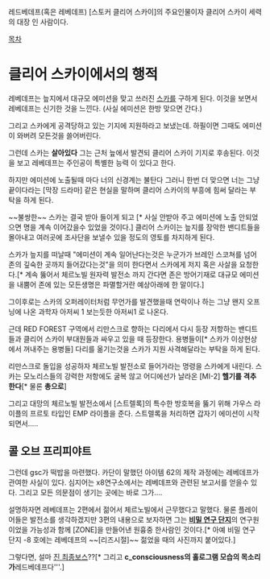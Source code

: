 레드베데프(혹은 레베데프) [스토커 클리어 스카이]의 주요인물이자 클리어 스카이 세력의 대장 인 사람이다.

[[목차]]

= 클리어 스카이에서의 행적 =
레베데프는 늪지에서 대규모 에미션을 맞고 쓰러진 [[스카(스토커)|스카]]를 구하게 된다.
이것을 보면서 레베데프는 신기한 것을 느낀다. (사실 에미션은 한방 맞으면 간다.)

그리고 스카에게 공격당하고 있는 기지에 지원하라고 보냈는데. 하필이면 그때도 에미션이 와버려 모든것을 쓸어버린다.

그런데 스카는 '''살아있다''' 그는 근처 늪에서 발견되 클리어 스카이 기지로 후송된다. 이것을 보고 레베데프는 주인공이 특별한 능력 이 있다고 한다.

하지만 에미션에 노출될때 마다 너의 신경계는 불탄다 그러니 한번 더 맞으면 너는 그냥 끝이다라는 [막장 드라마] 같은 현실을 말하며 클리어 스카이의 부흥에 힘써 달라는 부탁을 하게 된다.

~~불쌍한~~ 스카는 결국 받아 들이게 되고 [* 사실 안받아 주고 에미션에 노출 안되었으면 명을 계속 이어갔을수 있었을 것이다.] 클리어 스카이는 늪지를 장악한 밴디트들을 몰아내고 여러곳에 조사단을 보낼수 있을 정도의 영토를 차지하게 된다.

스카가 늪지를 떠날때 "에미션이 계속 일어난다는것은 누군가가 브레인 스코쳐를 넘어 존의 깊숙한 곳까지 들어갔다는것"을 의미 한다면서 스카에게 저지 혹은 사살을 요청한다.[* 계속 뚫어서 체르노빌 원자력 발전소 까지 간다면 존은 방어기재로 대규모 에미션을 내뿜어 존에 있는 모든생명은 파멸할거란 예상아래에 한 말이다.]

그이후로는 스카의 오퍼레이터처럼 무언가를 발견했을때 연락이나 하는 그냥 왠지 오프닝에 나온 과학자 아저씨 1 보는듯한 아저씨1 로 나온다.

근데 RED FOREST 구역에서 리만스크로 향하는 다리에서 다시 등장 저항하는 밴디트들과 클리어 스카이 부대원들과 싸우고 있을 때 등장한다. 용병들이[* 스카가 이상현상에서 꺼내주는 용병들] 다리를 옮기는것을 스카가 지원 사격해달라는 부탁을 하게 된다.

리만스크로 돌입을 성공하자 체르노빌 발전소로 들어가라는 명령을 스카에게 내린다.
스카는 모노리스들의 강력한 저항에도 굴복 않고 어디에선가 날라온 [MI-2] '''헬기를 격추한다'''[* 물론 '''총으로''']

그리고 대망의 체르노빌 발전소에서 [스트렐록]의 특수한 방호복을 뚫기 위해 가우스 라이플의 프르토 타입인 EMP 라이플을 준다. 스트렐록을 처리하면 갑자기 에미션이 시작되면서.....

== 콜 오브 프리피야트 ==

그런데 gsc가 떡밥을 마련했다. 카단이 말했던 아이템 62의 제작 과정에는 레베데프가 관여한 사실이 있다. 심지어는 x8연구소에서는 레베데프와 관련된 보고서를 얻을수 있다. 그리고 모든 의문점이 생기는 곳에는 바로 그가….

설명하자면 레베데프는 2편에서 젊어서 체르노빌에서 근무했다고 말했다. 물론 플레이어들은 발전소를 생각하겠지만 3편의 내용으로 보자하면 그는 '''[[비밀 연구 단지]]'''의 연구원이었을 가능성과 함께 [ZONE]을 만들어낸 원흉중 한사람인 것이다.[* 아예 비밀 연구 단지 -8 호에는 레베데프의 ~~[리즈시절]~~ 젊었을 때의 사진까지 붙어있다.]

그렇다면, 설마 [[진 최종보스]]??[* 그리고 '''c_consciousness의 홀로그램 모습의 목소리가 '''레드베데프다'''.]
